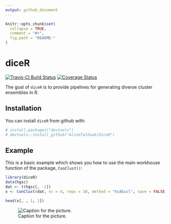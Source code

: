 ```yaml
---
output: github_document
---
```


<!-- README.md is generated from README.Rmd. Please edit that file -->

```r
knitr::opts_chunk$set(
  collapse = TRUE,
  comment = "#>",
  fig.path = "README-"
)
```

# diceR

[![Travis-CI Build Status](https://travis-ci.com/AlineTalhouk/diceR.svg?token=R9saDTyWyg3zsFXfoa1H&branch=master)](https://travis-ci.com/AlineTalhouk/diceR)
[![Coverage Status](https://codecov.io/gh/AlineTalhouk/diceR/branch/master/graph/badge.svg)](https://codecov.io/gh/AlineTalhouk/diceR?branch=master)

The goal of `diceR` is to provide pipelines for generating diverse cluster ensembles in R.

## Installation

You can install `diceR` from github with:

```r
# install.packages("devtools")
# devtools::install_github("AlineTalhouk/diceR")
```

## Example

This is a basic example which shows you how to use the main workhouse function of the package, `ConClust()`:

```r
library(diceR)
data(hgsc)
dat <- t(hgsc[, -1])
x <- ConClust(dat, nc = 4, reps = 10, method = "hcAEucl", save = FALSE)
```

```r
head(x[, , 1, 1])
```

![Caption for the picture.](inst/img/pipeline.png)
